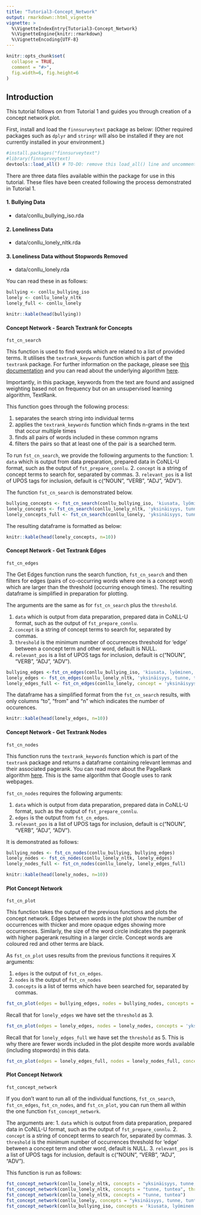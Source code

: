 ```yaml
---
title: "Tutorial3-Concept_Network"
output: rmarkdown::html_vignette
vignette: >
  %\VignetteIndexEntry{Tutorial3-Concept_Network}
  %\VignetteEngine{knitr::rmarkdown}
  %\VignetteEncoding{UTF-8}
---
```


```r
knitr::opts_chunk$set(
  collapse = TRUE,
  comment = "#>", 
  fig.width=6, fig.height=6
)
```

## Introduction
This tutorial follows on from Tutorial 1 and guides you through creation of a concept network plot. 


First, install and load the `finnsurveytext` package as below:
(Other required packages such as `dplyr` and `stringr` will also be installed if they are not currently installed in your environment.)

```r
#install.packages("finnsurveytext")
#library(finnsurveytext)
devtools::load_all() # TO-DO: remove this load_all() line and uncomment the library() line. 
```

There are three data files available within the package for use in this tutorial. These files have been created following the process demonstrated in Tutorial 1. 

#### 1. Bullying Data
* data/conllu_bullying_iso.rda

#### 2. Loneliness Data
* data/conllu_lonely_nltk.rda

#### 3. Loneliness Data without Stopwords Removed
* data/conllu_lonely.rda

You can read these in as follows: 

```r
bullying <- conllu_bullying_iso
lonely <- conllu_lonely_nltk
lonely_full <- conllu_lonely

knitr::kable(head(bullying))
```

#### Concept Network - Search Textrank for Concepts
`fst_cn_search`

This function is used to find words which are related to a list of provided terms. It utilises the `textrank_keywords` function which is part of the `textrank` package. For further information on the package, please see [this documentation](https://cran.r-project.org/web/packages/textrank/vignettes/textrank.html) and you can read about the underlying algorithm [here](https://web.eecs.umich.edu/~mihalcea/papers/mihalcea.emnlp04.pdf). 

Importantly, in this package, keywords from the text are found and assigned weighting based not on frequency but on an unsupervised learning algorithm, TextRank. 


This function goes through the following process: 

1. separates the search string into individual terms
2. applies the `textrank_keywords` function which finds n-grams in the text that occur multiple times
3. finds all pairs of words included in these common ngrams 
4. filters the pairs so that at least one of the pair is a searched term. 

To run `fst_cn_search`, we provide the following arguments to the function:
1. `data` which is output from data preparation, prepared data in CoNLL-U format, such as the output of `fst_prepare_connlu`. 
2. `concept` is a string of concept terms to search for, separated by commas.
3. `relevant_pos` is a list of UPOS tags for inclusion, default is c("NOUN", "VERB", "ADJ", "ADV").

The function `fst_cn_search` is demonstrated below.
```r
bullying_concepts <- fst_cn_search(conllu_bullying_iso, 'kiusata, lyöminen, lyödä, potkia')
lonely_concepts <- fst_cn_search(conllu_lonely_nltk, 'yksinäisyys, tunne, tuntea')
lonely_concepts_full <- fst_cn_search(conllu_lonely, 'yksinäisyys, tunne, tuntea')
```

The resulting dataframe is formatted as below:
```r
knitr::kable(head(lonely_concepts, n=10))
```

#### Concept Network - Get Textrank Edges
`fst_cn_edges`

The Get Edges function runs the search function, `fst_cn_search` and then filters for edges (pairs of co-occurring words where one is a concept word) which are larger than the threshold (occurring enough times). The resulting dataframe is simplified in preparation for plotting. 

The arguments are the same as for `fst_cn_search` plus the `threshold`. 

1. `data` which is output from data preparation, prepared data in CoNLL-U format, such as the output of `fst_prepare_connlu`. 
2. `concept` is a string of concept terms to search for, separated by commas.
3. `threshold` is the minimum number of occurrences threshold for 'edge' between a concept term and other word, default is NULL.
3. `relevant_pos` is a list of UPOS tags for inclusion, default is c("NOUN", "VERB", "ADJ", "ADV").

```r
bullying_edges <-fst_cn_edges(conllu_bullying_iso, 'kiusata, lyöminen, lyödä, potkia')
lonely_edges <- fst_cn_edges(conllu_lonely_nltk, 'yksinäisyys, tunne, tuntea', threshold = 3)
lonely_edges_full <- fst_cn_edges(conllu_lonely, concept = 'yksinäisyys, tunne, tuntea', threshold=5)
```

The dataframe has a simplified format from the `fst_cn_search` results, with only columns "to", "from" and "n" which indicates the number of occurences.

```r
knitr::kable(head(lonely_edges, n=10))
```

#### Concept Network - Get Textrank Nodes
`fst_cn_nodes`

This function runs the `textrank_keywords` function which is part of the `textrank` package and returns a dataframe containing relevant lemmas and their associated pagerank. You can read more about the PageRank algorithm [here](https://www.sciencedirect.com/science/article/abs/pii/S016975529800110X). This is the same algorithm that Google uses to rank webpages. 

`fst_cn_nodes` requires the following arguments: 

1. `data` which is output from data preparation, prepared data in CoNLL-U format, such as the output of `fst_prepare_connlu`. 
2. `edges` is the output from `fst_cn_edges`.
3. `relevant_pos` is a list of UPOS tags for inclusion, default is c("NOUN", "VERB", "ADJ", "ADV").

It is demonstrated as follows: 
```r
bullying_nodes <- fst_cn_nodes(conllu_bullying, bullying_edges)
lonely_nodes <- fst_cn_nodes(conllu_lonely_nltk, lonely_edges)
lonely_nodes_full <- fst_cn_nodes(conllu_lonely, lonely_edges_full)
```

```r
knitr::kable(head(lonely_nodes, n=10))
```

#### Plot Concept Network
`fst_cn_plot`

This function takes the output of the previous functions and plots the concept network. Edges between words in the plot show the number of occurrences with thicker and more opaque edges showing more occurrences. Similarly, the size of the word circle indicates the pagerank with higher pagerank resulting in a larger circle. Concept words are coloured red and other terms are black. 

As `fst_cn_plot` uses results from the previous functions it requires X arguments: 

1. `edges` is the output of `fst_cn_edges`.
2. `nodes` is the output of `fst_cn_nodes`
3. `concepts` is a list of terms which have been searched for, separated by commas.

```r
fst_cn_plot(edges = bullying_edges, nodes = bullying_nodes, concepts = 'kiusata, lyöminen')
```

Recall that for `lonely_edges` we have set the `threshold` as 3.
```r
fst_cn_plot(edges = lonely_edges, nodes = lonely_nodes, concepts = 'yksinäisyys, tunne, tuntea')
```

Recall that for `lonely_edges_full` we have set the `threshold` as 5. This is why there are fewer words included in the plot despite more words available (including stopwords) in this data. 
```r
fst_cn_plot(edges = lonely_edges_full, nodes = lonely_nodes_full, concepts = 'yksinäisyys, tunne, tuntea')
```

#### Plot Concept Network
`fst_concept_network`

If you don't want to run all of the individual functions, `fst_cn_search`, `fst_cn_edges`, `fst_cn_nodes`, and `fst_cn_plot`, you can run them all within the one function `fst_concept_network`. 

The arguments are: 
1. `data` which is output from data preparation, prepared data in CoNLL-U format, such as the output of `fst_prepare_connlu`. 
2. `concept` is a string of concept terms to search for, separated by commas.
3. `threshold` is the minimum number of occurrences threshold for 'edge' between a concept term and other word, default is NULL.
3. `relevant_pos` is a list of UPOS tags for inclusion, default is c("NOUN", "VERB", "ADJ", "ADV").

This function is run as follows: 
```r
fst_concept_network(conllu_lonely_nltk, concepts = "yksinäisyys, tunne, tuntea", threshold=3)
fst_concept_network(conllu_lonely_nltk, concepts = "tunne, tuntea", threshold=3)
fst_concept_network(conllu_lonely_nltk, concepts = "tunne, tuntea")
fst_concept_network(conllu_lonely, concepts = "yksinäisyys, tunne, tuntea", threshold=5)
fst_concept_network(conllu_bullying_iso, concepts = 'kiusata, lyöminen')
```


